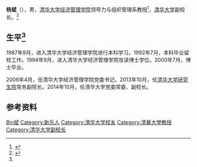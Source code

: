 {{Otheruses|杨斌|subject=[[清华大学|清华大学]]副校长|other=同名或类似名的其它条目描述}}
'''杨斌'''（{{bd|1969年|5月|||}}），男，[[清华大学经济管理学院|清华大学经济管理学院]]领导力与组织管理系教授<ref>{{Cite web|url=http://www.sem.tsinghua.edu.cn/zh/yangb|title=杨斌|accessdate=2017-02-19|author=|date=|publisher=清华大学经济管理学院|archive-date=2020-12-03|archive-url=https://web.archive.org/web/20201203141532/http://www.sem.tsinghua.edu.cn/zh/yangb|dead-url=no}}</ref>，[[清华大学|清华大学]]副校长。<ref name=news>{{Cite news|url=http://www.tsinghua.edu.cn/publish/news/4205/2014/20141023214744714645155/20141023214744714645155_.html|title=邱勇任清华大学党委常务副书记 杨斌任清华大学副校长|last=|first=|date=2014-10-23|work=清华新闻网|accessdate=2017-02-19|deadurl=yes|archiveurl=https://web.archive.org/web/20170219171705/http://www.tsinghua.edu.cn/publish/news/4205/2014/20141023214744714645155/20141023214744714645155_.html|archivedate=2017-02-19}}</ref>

== 生平<ref name=news /> ==
1987年9月，进入清华大学经济管理学院进行本科学习。1992年7月，本科毕业留校工作。1994年9月，进入清华大学经济管理学院攻读博士学位。2000年7月，博士毕业。

2006年4月，任清华大学经济管理学院党委书记。2013年10月，任[[清华大学研究生院|清华大学研究生院]]常务副院长。2014年10月，任清华大学党委常委、副校长。

== 参考资料 ==
{{reflist}}

{{Authority control}}
{{DEFAULTSORT:Yang杨斌}}
[[Category:杨姓|Bin斌]]
[[Category:新乐人|Category:新乐人]]
[[Category:清华大学校友|Category:清华大学校友]]
[[Category:清華大學教授|Category:清華大學教授]]
[[Category:清华大学副校长|Category:清华大学副校长]]